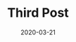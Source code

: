 ---
title: Third Post
slug: third-Post
date: 2020-03-21
featureImage: thirdPost.jpg
excerpt: lorem ipsumEiusmod laboris excepteur ipsum qui laborum.Ullamco quis fugiat culpa ea cillum id ad fugiat nisi excepteur sit.Pariatur adipisicing occaecat ullamco velit consectetur aute et ullamco veniam.
---